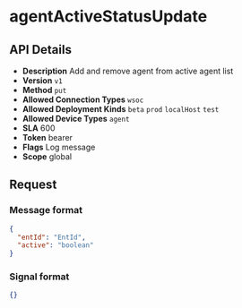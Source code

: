 # agentActiveStatusUpdate

## API Details

- **Description** Add and remove agent from active agent list
- **Version** `v1`
- **Method** `put`
- **Allowed Connection Types** `wsoc` 
- **Allowed Deployment Kinds** `beta` `prod` `localHost` `test` 
- **Allowed Device Types** `agent` 
- **SLA** 600
- **Token** bearer
- **Flags** Log message
- **Scope** global


## Request

### Message format

```json
{
  "entId": "EntId",
  "active": "boolean"
}
```

### Signal format

```json
{}
```


